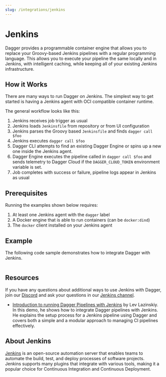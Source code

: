 ```yaml
---
slug: /integrations/jenkins
---
```


# Jenkins

Dagger provides a programmable container engine that allows you to replace your Groovy-based Jenkins pipelines with a regular programming language. This allows you to execute your pipeline the same locally and in Jenkins, with intelligent caching, while keeping all of your existing Jenkins infrastructure.

## How it Works

There are many ways to run Dagger on Jenkins. The simplest way to get started is having a Jenkins agent with OCI compatible container runtime.

The general workflow looks like this:

1. Jenkins receives job trigger as usual
1. Jenkins loads `Jenkinsfile` from repository or from UI configuration
1. Jenkins parses the Groovy based `Jenkinsfile` and finds `dagger call $foo`
1. Jenkins executes `dagger call $foo`
1. Dagger CLI attempts to find an existing Dagger Engine or spins up a new one inside the Jenkins agent.
1. Dagger Engine executes the pipeline called in `dagger call $foo` and sends telemetry to Dagger Cloud if the `DAGGER_CLOUD_TOKEN` environment variable is set.
1. Job completes with success or failure, pipeline logs appear in Jenkins as usual

## Prerequisites

Running the examples shown below requires:

1. At least one Jenkins agent with the `dagger` label
1. A Docker engine that is able to run containers (can be `docker:dind`)
1. The `docker` client installed on your Jenkins agent

## Example

The following code sample demonstrates how to integrate Dagger with Jenkins.

```groovy title="Jenkinsfile" file=./snippets/Jenkinsfile
```

## Resources

If you have any questions about additional ways to use Jenkins with Dagger, join our [Discord](https://discord.gg/dagger-io) and ask your questions in our [Jenkins channel](https://discord.com/channels/707636530424053791/1149487212069670974).
- [Introduction to running Dagger Pipelines with Jenkins](https://youtu.be/vuEBx_s1sgs) by Lev Lazinskiy. In this demo, he shows how to integrate Dagger pipelines with Jenkins. He explains the setup process for a Jenkins pipeline using Dagger and covers both a simple and a modular approach to managing CI pipelines effectively. 

## About Jenkins

[Jenkins](https://www.jenkins.io/) is an open-source automation server that enables teams to automate the build, test, and deploy processes of software projects. Jenkins supports many plugins that integrate with various tools, making it a popular choice for Continuous Integration and Continuous Deployment.
